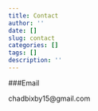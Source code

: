 ```yaml
---
title: Contact
author: ''
date: []
slug: contact
categories: []
tags: []
description: ''
---
```


###Email

chadbixby15@gmail.com
